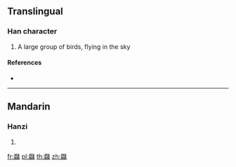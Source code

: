 {{character info/new}}
==Translingual==

===Han character===
{{Han char|rn=183|rad=飛|as=18|sn=27|four=|canj=NONOO|ids=⿱飛⿰飛飛}}

# A large group of birds, flying in the sky

====References====
* {{Han ref|kx=1415.280|dkj=44012|dj=1939.090|hdz=74514.050|uh=98DD|ud=39133}}

----

==Mandarin==

===Hanzi===
{{cmn-hanzi|pin=[[fēi]] ([[fei1]])|wg=fei<sup>1</sup>}}

# {{rfdef|lang=cmn|sort=飛18}}

[[fr:飝]]
[[pl:飝]]
[[th:飝]]
[[zh:飝]]